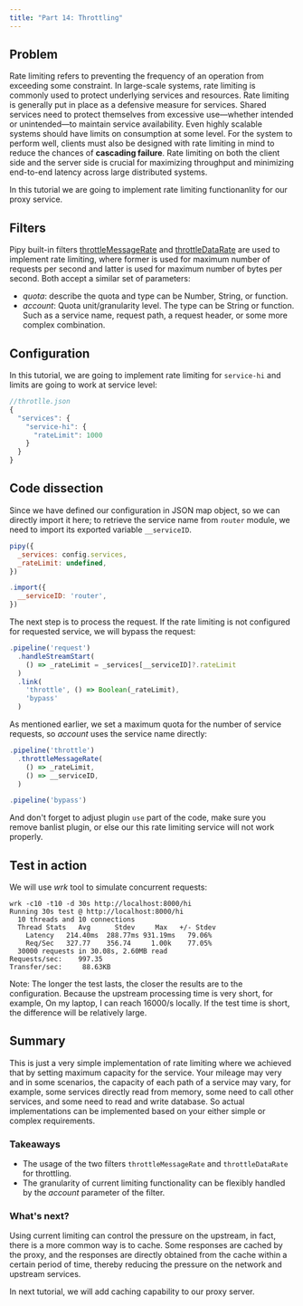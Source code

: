 ```yaml
---
title: "Part 14: Throttling"
---
```


## Problem

Rate limiting refers to preventing the frequency of an operation from exceeding some constraint. In large-scale systems, rate limiting is commonly used to protect underlying services and resources. Rate limiting is generally put in place as a defensive measure for services. Shared services need to protect themselves from excessive use—whether intended or unintended—to maintain service availability. Even highly scalable systems should have limits on consumption at some level. For the system to perform well, clients must also be designed with rate limiting in mind to reduce the chances of **cascading failure**. Rate limiting on both the client side and the server side is crucial for maximizing throughput and minimizing end-to-end latency across large distributed systems.

In this tutorial we are going to implement rate limiting functionanlity for our proxy service.

## Filters

Pipy built-in filters [throttleMessageRate](/reference/api/Configuration/throttleMessageRate) and [throttleDataRate](/reference/api/Configuration/throttleDataRate) are used to implement rate limiting, where former is used for maximum number of requests per second and latter is used for maximum number of bytes per second. Both accept a similar set of parameters:

* *quota*: describe the quota and type can be Number, String, or function.
* *account*: Quota unit/granularity level. The type can be String or function. Such as a service name, request path, a request header, or some more complex combination.

## Configuration

In this tutorial, we are going to implement rate limiting for `service-hi` and limits are going to work at service level:

```js
//throtlle.json
{
  "services": {
    "service-hi": {
      "rateLimit": 1000
    }
  }
}
```

## Code dissection

Since we have defined our configuration in JSON map object, so we can directly import it here; to retrieve the service name from `router` module, we need to import its exported variable `__serviceID`.

```js
pipy({
  _services: config.services,
  _rateLimit: undefined,
})

.import({
  __serviceID: 'router',
})
```

The next step is to process the request. If the rate limiting is not configured for requested service, we will bypass the request:

```js
.pipeline('request')
  .handleStreamStart(
    () => _rateLimit = _services[__serviceID]?.rateLimit
  )
  .link(
    'throttle', () => Boolean(_rateLimit),
    'bypass'
  )
```

As mentioned earlier, we set a maximum quota for the number of service requests, so *account* uses the service name directly:

```js
.pipeline('throttle')
  .throttleMessageRate(
    () => _rateLimit,
    () => __serviceID,
  )

.pipeline('bypass')
```

And don't forget to adjust plugin `use` part of the code, make sure you remove banlist plugin, or else our this rate limiting service will not work properly.

## Test in action

We will use *wrk* tool to simulate concurrent requests:

```shell
wrk -c10 -t10 -d 30s http://localhost:8000/hi
Running 30s test @ http://localhost:8000/hi
  10 threads and 10 connections
  Thread Stats   Avg      Stdev     Max   +/- Stdev
    Latency   214.40ms  288.77ms 931.19ms   79.06%
    Req/Sec   327.77    356.74     1.00k    77.05%
  30000 requests in 30.08s, 2.60MB read
Requests/sec:    997.35
Transfer/sec:     88.63KB
```

Note: The longer the test lasts, the closer the results are to the configuration. Because the upstream processing time is very short, for example, On my laptop, I can reach 16000/s locally. If the test time is short, the difference will be relatively large.

## Summary

This is just a very simple implementation of rate limiting where we achieved that by setting maximum capacity for the service. Your mileage may very and in some scenarios, the capacity of each path of a service may vary, for example, some services directly read from memory, some need to call other services, and some need to read and write database. So actual implementations can be implemented based on your either simple or complex requirements.

### Takeaways

* The usage of the two filters `throttleMessageRate` and `throttleDataRate` for throttling.
* The granularity of current limiting functionality can be flexibly handled by the *account* parameter of the filter.

### What's next?

Using current limiting can control the pressure on the upstream, in fact, there is a more common way is to cache. Some responses are cached by the proxy, and the responses are directly obtained from the cache within a certain period of time, thereby reducing the pressure on the network and upstream services.

In next tutorial, we will add caching capability to our proxy server.
